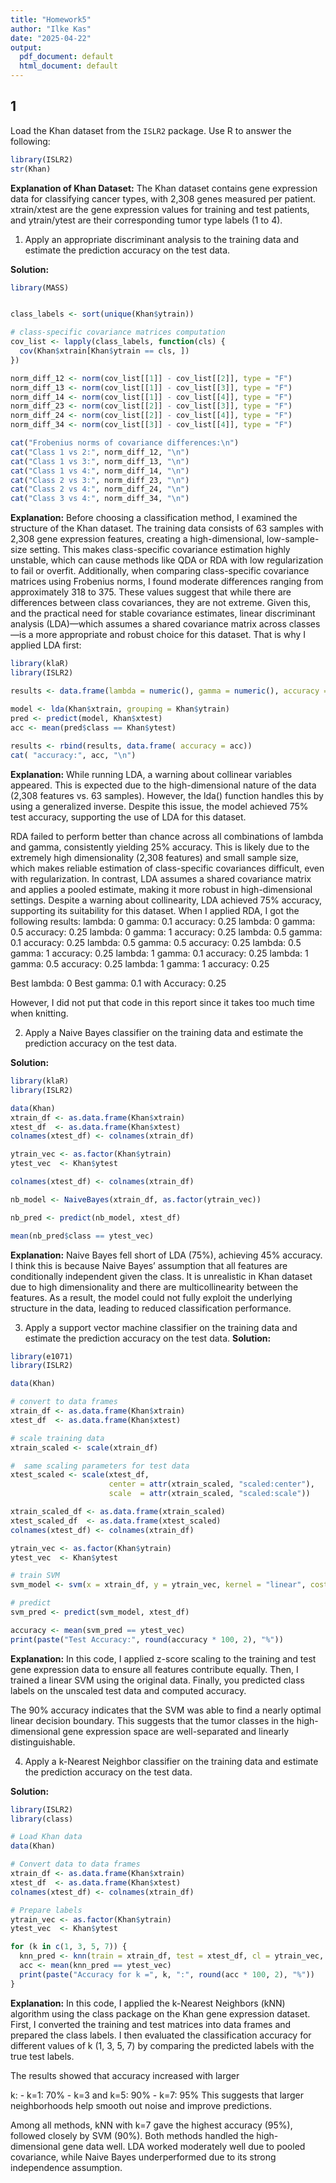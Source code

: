 ```yaml
---
title: "Homework5"
author: "Ilke Kas"
date: "2025-04-22"
output:
  pdf_document: default
  html_document: default
---
```


##  1 

Load the Khan dataset from the `ISLR2` package. Use R to answer the following:

```r
library(ISLR2)
str(Khan)

```

**Explanation of Khan Dataset:** The Khan dataset contains gene expression data for classifying cancer types, with 2,308 genes measured per patient. xtrain/xtest are the gene expression values for training and test patients, and ytrain/ytest are their corresponding tumor type labels (1 to 4).

1. Apply an appropriate discriminant analysis to the training data and estimate the prediction accuracy on the test data.

**Solution:**

```r
library(MASS)


class_labels <- sort(unique(Khan$ytrain))  

# class-specific covariance matrices computation
cov_list <- lapply(class_labels, function(cls) {
  cov(Khan$xtrain[Khan$ytrain == cls, ])
})

norm_diff_12 <- norm(cov_list[[1]] - cov_list[[2]], type = "F")
norm_diff_13 <- norm(cov_list[[1]] - cov_list[[3]], type = "F")
norm_diff_14 <- norm(cov_list[[1]] - cov_list[[4]], type = "F")
norm_diff_23 <- norm(cov_list[[2]] - cov_list[[3]], type = "F")
norm_diff_24 <- norm(cov_list[[2]] - cov_list[[4]], type = "F")
norm_diff_34 <- norm(cov_list[[3]] - cov_list[[4]], type = "F")

cat("Frobenius norms of covariance differences:\n")
cat("Class 1 vs 2:", norm_diff_12, "\n")
cat("Class 1 vs 3:", norm_diff_13, "\n")
cat("Class 1 vs 4:", norm_diff_14, "\n")
cat("Class 2 vs 3:", norm_diff_23, "\n")
cat("Class 2 vs 4:", norm_diff_24, "\n")
cat("Class 3 vs 4:", norm_diff_34, "\n")


```

**Explanation:** Before choosing a classification method, I examined the structure of the Khan dataset. The training data consists of 63 samples with 2,308 gene expression features, creating a high-dimensional, low-sample-size setting. This makes class-specific covariance estimation highly unstable, which can cause methods like QDA or RDA with low regularization to fail or overfit. Additionally, when comparing class-specific covariance matrices using Frobenius norms, I found moderate differences ranging from approximately 318 to 375. These values suggest that while there are differences between class covariances, they are not extreme. Given this, and the practical need for stable covariance estimates, linear discriminant analysis (LDA)—which assumes a shared covariance matrix across classes—is a more appropriate and robust choice for this dataset. That is why I applied LDA first:

```r
library(klaR)
library(ISLR2)

results <- data.frame(lambda = numeric(), gamma = numeric(), accuracy = numeric())

model <- lda(Khan$xtrain, grouping = Khan$ytrain)
pred <- predict(model, Khan$xtest)
acc <- mean(pred$class == Khan$ytest)
      
results <- rbind(results, data.frame( accuracy = acc))
cat( "accuracy:", acc, "\n")

```

**Explanation:** While running LDA, a warning about collinear variables appeared. This is expected due to the high-dimensional nature of the data (2,308 features vs. 63 samples). However, the lda() function handles this by using a generalized inverse. Despite this issue, the model achieved 75% test accuracy, supporting the use of LDA for this dataset.

RDA failed to perform better than chance across all combinations of lambda and gamma, consistently yielding 25% accuracy. This is likely due to the extremely high dimensionality (2,308 features) and small sample size, which makes reliable estimation of class-specific covariances difficult, even with regularization. In contrast, LDA assumes a shared covariance matrix and applies a pooled estimate, making it more robust in high-dimensional settings. Despite a warning about collinearity, LDA achieved 75% accuracy, supporting its suitability for this dataset.
When I applied RDA, I got the following results:
lambda: 0 gamma: 0.1 accuracy: 0.25 
lambda: 0 gamma: 0.5 accuracy: 0.25 
lambda: 0 gamma: 1 accuracy: 0.25 
lambda: 0.5 gamma: 0.1 accuracy: 0.25 
lambda: 0.5 gamma: 0.5 accuracy: 0.25 
lambda: 0.5 gamma: 1 accuracy: 0.25 
lambda: 1 gamma: 0.1 accuracy: 0.25 
lambda: 1 gamma: 0.5 accuracy: 0.25 
lambda: 1 gamma: 1 accuracy: 0.25 

Best lambda: 0 Best gamma: 0.1 with Accuracy: 0.25 

However, I did not put that code in this report since it takes too much time when knitting.

2.   Apply a Naive Bayes classifier on the training data and estimate the prediction accuracy on the test data.

**Solution:**

```r
library(klaR)
library(ISLR2)

data(Khan)
xtrain_df <- as.data.frame(Khan$xtrain)
xtest_df  <- as.data.frame(Khan$xtest)
colnames(xtest_df) <- colnames(xtrain_df)

ytrain_vec <- as.factor(Khan$ytrain)
ytest_vec  <- Khan$ytest

colnames(xtest_df) <- colnames(xtrain_df)

nb_model <- NaiveBayes(xtrain_df, as.factor(ytrain_vec))

nb_pred <- predict(nb_model, xtest_df)

mean(nb_pred$class == ytest_vec)


```
__Explanation:__
Naive Bayes fell short of LDA (75%), achieving 45% accuracy. I think this is because Naive Bayes' assumption that all features are conditionally independent given the class. It is unrealistic in Khan dataset due to high dimensionality and there are multicollinearity between the features. As a result, the model could not fully exploit the underlying structure in the data, leading to reduced classification performance.


3.   Apply a support vector machine classifier on the training data and estimate the prediction accuracy on the test data. **Solution:**

```r
library(e1071)
library(ISLR2)

data(Khan)

# convert to data frames 
xtrain_df <- as.data.frame(Khan$xtrain)
xtest_df  <- as.data.frame(Khan$xtest)

# scale training data
xtrain_scaled <- scale(xtrain_df)

#  same scaling parameters for test data
xtest_scaled <- scale(xtest_df, 
                      center = attr(xtrain_scaled, "scaled:center"), 
                      scale  = attr(xtrain_scaled, "scaled:scale"))

xtrain_scaled_df <- as.data.frame(xtrain_scaled)
xtest_scaled_df  <- as.data.frame(xtest_scaled)
colnames(xtest_df) <- colnames(xtrain_df)

ytrain_vec <- as.factor(Khan$ytrain)
ytest_vec  <- Khan$ytest

# train SVM
svm_model <- svm(x = xtrain_df, y = ytrain_vec, kernel = "linear", cost = 1)

# predict
svm_pred <- predict(svm_model, xtest_df)

accuracy <- mean(svm_pred == ytest_vec)
print(paste("Test Accuracy:", round(accuracy * 100, 2), "%"))

```

__Explanation:__
In this code, I applied z-score scaling to the training and test gene expression data to ensure all features contribute equally. Then, I trained a linear SVM using the original data. Finally, you predicted class labels on the unscaled test data and computed accuracy.

The 90% accuracy indicates that the SVM was able to find a nearly optimal linear decision boundary. This suggests that the tumor classes in the high-dimensional gene expression space are well-separated and linearly distinguishable.


4.   Apply a k-Nearest Neighbor classifier on the training data and estimate the prediction accuracy on the test data.

**Solution:**

```r
library(ISLR2)
library(class)

# Load Khan data
data(Khan)

# Convert data to data frames
xtrain_df <- as.data.frame(Khan$xtrain)
xtest_df  <- as.data.frame(Khan$xtest)
colnames(xtest_df) <- colnames(xtrain_df)

# Prepare labels
ytrain_vec <- as.factor(Khan$ytrain)
ytest_vec  <- Khan$ytest

for (k in c(1, 3, 5, 7)) {
  knn_pred <- knn(train = xtrain_df, test = xtest_df, cl = ytrain_vec, k = k)
  acc <- mean(knn_pred == ytest_vec)
  print(paste("Accuracy for k =", k, ":", round(acc * 100, 2), "%"))
}


```
__Explanation:__
In this code, I applied the k-Nearest Neighbors (kNN) algorithm using the class package on the Khan gene expression dataset. First, I converted the training and test matrices into data frames and prepared the class labels. I then evaluated the classification accuracy for different values of k (1, 3, 5, 7) by comparing the predicted labels with the true test labels.

The results showed that accuracy increased with larger 

k:
- k=1: 70%
- k=3 and k=5: 90%
- k=7: 95%
This suggests that larger neighborhoods help smooth out noise and improve predictions.

Among all methods, kNN with k=7 gave the highest accuracy (95%), followed closely by SVM (90%). Both methods handled the high-dimensional gene data well. LDA worked moderately well due to pooled covariance, while Naive Bayes underperformed due to its strong independence assumption.


